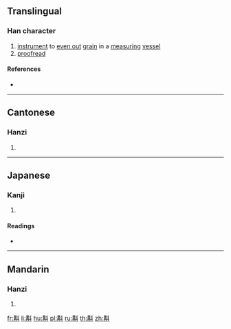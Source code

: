 ==Translingual==

===Han character===
{{Han char|rn=68|rad=斗|as=10|sn=14|four=54500|canj=TBYJ|ids=⿰冓斗}}

# [[instrument]] to [[even out]] [[grain]] in a [[measuring]] [[vessel]]
# [[proofread]]

====References====
* {{Han ref|kx=0478.220|dkj=13521|dj=0837.110|hdz=32255.060|uh=65A0|ud=26016|bh=E1F5|bd=57845}}

----

==Cantonese==

===Hanzi===
{{yue-hanzi|jyut=[[gaau3]], [[gau3]], [[gok3]]|y=gaau3, gau3, gok3}}

# {{defn|lang=yue|sort=斗10}}

----

==Japanese==

===Kanji===
{{ja-kanji|grade=|rs=斗10}}

# {{defn|lang=ja|sort=斗10}}

====Readings====
* {{ja-readings|on=[[かく]] (kaku), [[こう]] (kō), [[きょう]] (kyō)|kun=[[はかる]] (hakaru)}}

----

==Mandarin==

===Hanzi===
{{cmn-hanzi|pin=[[jiào]] ([[jiao4]])|wg=chiao<sup>4</sup>}}

# {{defn|lang=cmn|sort=斗10}}

[[fr:斠]]
[[li:斠]]
[[hu:斠]]
[[pl:斠]]
[[ru:斠]]
[[th:斠]]
[[zh:斠]]